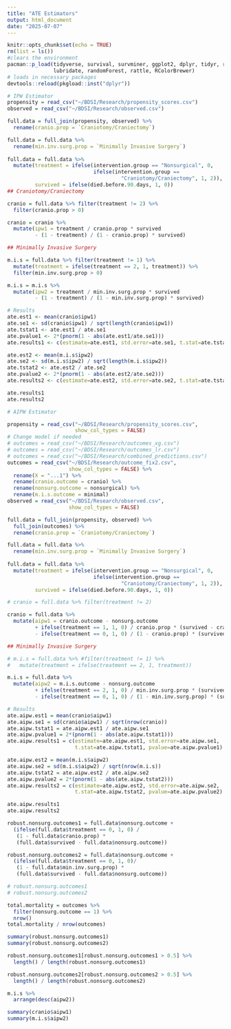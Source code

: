 ```yaml
---
title: "ATE Estimators"
output: html_document
date: "2025-07-07"
---
```


```r
knitr::opts_chunk$set(echo = TRUE)
rm(list = ls())
#clears the environment
pacman::p_load(tidyverse, survival, survminer, ggplot2, dplyr, tidyr, readr, 
               lubridate, randomForest, rattle, RColorBrewer)
# loads in necessary packages
devtools::reload(pkgload::inst("dplyr"))
```


```r
# IPW Estimator 
propensity = read_csv("~/BDSI/Research/propensity_scores.csv")
observed = read_csv("~/BDSI/Research/observed.csv")

full.data = full_join(propensity, observed) %>% 
  rename(cranio.prop = `Craniotomy/Craniectomy`)

full.data = full.data %>% 
  rename(min.inv.surg.prop = `Minimally Invasive Surgery`)
  
full.data = full.data %>% 
  mutate(treatment = ifelse(intervention.group == "Nonsurgical", 0,
                            ifelse(intervention.group == 
                                     "Craniotomy/Craniectomy", 1, 2)),
         survived = ifelse(died.before.90.days, 1, 0))
## Craniotomy/Craniectomy

cranio = full.data %>% filter(treatment != 2) %>% 
  filter(cranio.prop > 0)

cranio = cranio %>% 
  mutate(ipw1 = treatment / cranio.prop * survived
         - (1 - treatment) / (1 - cranio.prop) * survived)

## Minimally Invasive Surgery

m.i.s = full.data %>% filter(treatment != 1) %>% 
  mutate(treatment = ifelse(treatment == 2, 1, treatment)) %>% 
  filter(min.inv.surg.prop > 0)

m.i.s = m.i.s %>% 
  mutate(ipw2 = treatment / min.inv.surg.prop * survived
         - (1 - treatment) / (1 - min.inv.surg.prop) * survived)

# Results
ate.est1 <- mean(cranio$ipw1)
ate.se1 <- sd(cranio$ipw1) / sqrt(length(cranio$ipw1))
ate.tstat1 <- ate.est1 / ate.se1
ate.pvalue1 <- 2*(pnorm(1 - abs(ate.est1/ate.se1)))
ate.results1 <- c(estimate=ate.est1, std.error=ate.se1, t.stat=ate.tstat1, pvalue=ate.pvalue1)

ate.est2 <- mean(m.i.s$ipw2)
ate.se2 <- sd(m.i.s$ipw2) / sqrt(length(m.i.s$ipw2))
ate.tstat2 <- ate.est2 / ate.se2
ate.pvalue2 <- 2*(pnorm(1 - abs(ate.est2/ate.se2)))
ate.results2 <- c(estimate=ate.est2, std.error=ate.se2, t.stat=ate.tstat2, pvalue=ate.pvalue2)

ate.results1
ate.results2
```


```r
# AIPW Estimator 

propensity = read_csv("~/BDSI/Research/propensity_scores.csv",
                      show_col_types = FALSE)
# Change model if needed
# outcomes = read_csv("~/BDSI/Research/outcomes_xg.csv")
# outcomes = read_csv("~/BDSI/Research/outcomes_lr.csv")
# outcomes = read_csv("~/BDSI/Research/combined_predictions.csv") 
outcomes = read_csv("~/BDSI/Research/outcome_fix2.csv",
                    show_col_types = FALSE) %>% 
  rename(X = "...1") %>% 
  rename(cranio.outcome = cranio) %>% 
  rename(nonsurg.outcome = nonsurgical) %>% 
  rename(m.i.s.outcome = minimal)
observed = read_csv("~/BDSI/Research/observed.csv",
                    show_col_types = FALSE)

full.data = full_join(propensity, observed) %>%
  full_join(outcomes) %>% 
  rename(cranio.prop = `Craniotomy/Craniectomy`)

full.data = full.data %>% 
  rename(min.inv.surg.prop = `Minimally Invasive Surgery`)
  
full.data = full.data %>% 
  mutate(treatment = ifelse(intervention.group == "Nonsurgical", 0,
                            ifelse(intervention.group == 
                                     "Craniotomy/Craniectomy", 1, 2)),
         survived = ifelse(died.before.90.days, 1, 0))

# cranio = full.data %>% filter(treatment != 2)

cranio = full.data %>% 
  mutate(aipw1 = cranio.outcome - nonsurg.outcome
         + ifelse(treatment == 1, 1, 0) / cranio.prop * (survived - cranio.outcome)
         - ifelse(treatment == 0, 1, 0) / (1 - cranio.prop) * (survived - nonsurg.outcome))

## Minimally Invasive Surgery

# m.i.s = full.data %>% #filter(treatment != 1) %>%
#   mutate(treatment = ifelse(treatment == 2, 1, treatment))

m.i.s = full.data %>% 
  mutate(aipw2 = m.i.s.outcome - nonsurg.outcome
         + ifelse(treatment == 2, 1, 0) / min.inv.surg.prop * (survived - m.i.s.outcome)
         - ifelse(treatment == 0, 1, 0) / (1 - min.inv.surg.prop) * (survived - nonsurg.outcome))

# Results
ate.aipw.est1 = mean(cranio$aipw1)
ate.aipw.se1 = sd(cranio$aipw1) / sqrt(nrow(cranio))
ate.aipw.tstat1 = ate.aipw.est1 / ate.aipw.se1
ate.aipw.pvalue1 = 2*(pnorm(1 - abs(ate.aipw.tstat1)))
ate.aipw.results1 = c(estimate=ate.aipw.est1, std.error=ate.aipw.se1, 
                      t.stat=ate.aipw.tstat1, pvalue=ate.aipw.pvalue1)

ate.aipw.est2 = mean(m.i.s$aipw2)
ate.aipw.se2 = sd(m.i.s$aipw2) / sqrt(nrow(m.i.s))
ate.aipw.tstat2 = ate.aipw.est2 / ate.aipw.se2
ate.aipw.pvalue2 = 2*(pnorm(1 - abs(ate.aipw.tstat2)))
ate.aipw.results2 = c(estimate=ate.aipw.est2, std.error=ate.aipw.se2, 
                      t.stat=ate.aipw.tstat2, pvalue=ate.aipw.pvalue2)

ate.aipw.results1
ate.aipw.results2
```

```r
robust.nonsurg.outcomes1 = full.data$nonsurg.outcome +
  (ifelse(full.data$treatment == 0, 1, 0) / 
   (1 - full.data$cranio.prop) * 
   (full.data$survived - full.data$nonsurg.outcome))

robust.nonsurg.outcomes2 = full.data$nonsurg.outcome +
  (ifelse(full.data$treatment == 0, 1, 0)/ 
   (1 - full.data$min.inv.surg.prop) * 
   (full.data$survived - full.data$nonsurg.outcome))

# robust.nonsurg.outcomes1
# robust.nonsurg.outcomes2
```


```r
total.mortality = outcomes %>% 
  filter(nonsurg.outcome == 1) %>% 
  nrow()
total.mortality / nrow(outcomes)

summary(robust.nonsurg.outcomes1)
summary(robust.nonsurg.outcomes2)

robust.nonsurg.outcomes1[robust.nonsurg.outcomes1 > 0.5] %>% 
  length() / length(robust.nonsurg.outcomes1)

robust.nonsurg.outcomes2[robust.nonsurg.outcomes2 > 0.5] %>% 
  length() / length(robust.nonsurg.outcomes2)
```

```r
m.i.s %>% 
  arrange(desc(aipw2))

summary(cranio$aipw1)
summary(m.i.s$aipw2)
```

